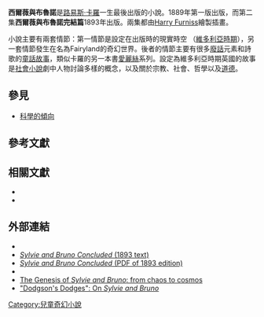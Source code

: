{{Infobox book
|name=西爾薇與布魯諾<br> 西爾薇與布魯諾總結
|author=[[Lewis_Carroll|路易斯·卡羅]]
|pub_date=13 December 1889<br>29 December 1893
|publisher=[[Macmillan_Publishers|Macmillan and Co.]]
|pages=xxiii + 400pp<br>xxxi + 423pp
|image=Sylvie and Bruno.gif|illustrator=[[Harry_Furniss|Harry Furniss]]
|country=英國
|language=英文
|genre=[[奇幻|奇幻]]
|media_type=Print
}}

'''西爾薇與布魯諾'''是[[路易斯·卡羅|路易斯·卡羅]]一生最後出版的小說。1889年第一版出版，而第二集'''西爾薇與布魯諾完結篇'''1893年出版。兩集都由[[Harry_Furniss|Harry Furniss]]繪製插畫。

小說主要有兩套情節：第一情節是設定在出版時的現實時空 （[[维多利亚时代|維多利亞時期]]），另一套情節發生在名為Fairyland的奇幻世界。後者的情節主要有很多[[廢話|廢話]]元素和詩歌的[[童話故事|童話故事]]，類似卡羅的另一本書[[愛麗絲_(愛麗絲夢遊仙境)|愛麗絲]]系列。設定為維多利亞時期英國的故事是[[Social_novel|社會小說]]劇中人物討論多樣的概念，以及關於宗教、社會、哲學以及[[道德|道德]]。

== 參見 ==
* [[On_Exactitude_in_Science|科學的傾向]]

== 參考文獻 ==
{{Reflist}}

== 相關文獻 ==
* {{Cite book|title=The Complete, Fully Illustrated Works|last=Carroll, Lewis|publisher=Gramercy Books|year=1982|isbn=0-517-14781-5}}
* {{Cite book|title=Sylvie and Bruno with Sylvie and Bruno Concluded: An Annotated Scholar’s Edition 1–2|last=Carroll, Lewis|publisher=Trouvador|year=2015|isbn=978-1-78462-397-5|editor-last=Ray Dyer|location=Kibworth}}

== 外部連結 ==
{{Commons category}}
*{{Gutenberg|no=620|name=Sylvie and Bruno (Volume 1)}}
*[https://archive.org/details/sylviebrunoconcl00carriala ''Sylvie and Bruno Concluded'' (1893 text)]
*[https://archive.org/download/sylviebrunoconcl00carriala/sylviebrunoconcl00carriala.pdf ''Sylvie and Bruno Concluded'' (PDF of 1893 edition)]
* {{librivox book | title=Sylvie and Bruno | author=Lewis Carroll}}
*[http://carrollmyth.com/contrariwise/pascalessandb.html The Genesis of ''Sylvie and Bruno'': from chaos to cosmos]{{dead link|date=2018年4月 |bot=InternetArchiveBot |fix-attempted=yes }}
*[http://www.rightreading.com/writing/dodgsons-dodges.htm "Dodgson's Dodges": On ''Sylvie and Bruno'']{{Wayback|url=http://www.rightreading.com/writing/dodgsons-dodges.htm |date=20110715184450 }}


[[Category:兒童奇幻小說|Category:兒童奇幻小說]]